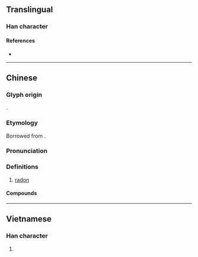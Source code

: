 {{also|氭}}
{{character info/new}}
==Translingual==

===Han character===
{{Han char|rn=84|rad=气|as=05|sn=9|four=80317|canj=ONHEY|ids=⿹气冬}}

====References====
* {{Han ref|kx=0599.111|hdz=32011.050|uh=6C21|ud=27681|bh=CF6C|bd=53100}}

----

==Chinese==
{{zh-forms}}

===Glyph origin===
{{Han etym}}
{{Han compound|气|c1=s|t1=gas|冬|c2=p|ls=psc|no_och2=1}}.

===Etymology===
Borrowed from {{bor|zh|en|radon|ra'''don'''|notext=1}}.

===Pronunciation===
{{zh-pron
|m=dōng
|c=dung1
|cat=n
}}

===Definitions===
{{zh-hanzi}}

# {{lb|zh|chemistry}} [[radon]]

====Compounds====
{{zh-der|氡氣}}

----

==Vietnamese==

===Han character===
{{vi-readings|rs=气05|hanviet=đông}}

# {{defn|lang=vi|sort=气05}}

{{cln|vi|Han tu}}